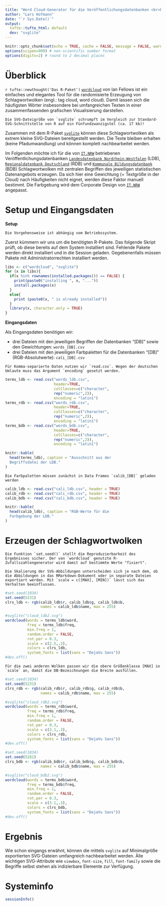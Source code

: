 ```yaml
---
title: "Word Cloud-Generator für die Veröffentlichungsdatenbanken <br>bei IT.NRW"
author: "Lars Hofmann"
date: "`r Sys.Date()`"
output: 
  tufte::tufte_html: default
  dev: "svglite"
---
```


```r
knitr::opts_chunk$set(echo = TRUE, cache = FALSE, message = FALSE, warnings = FALSE)
options(scipen=999) # non-scientific number format
options(digits=2) # round to 2 decimal places
```

# Überblick

`r tufte::newthought('Das R-Paket')` [`wordcloud`](https://cran.r-project.org/web/packages/wordcloud/) von Ian Fellows ist ein einfaches und elegantes Tool für die randomisierte Erzeugung von Schlagwortwolken (engl.: tag cloud, word cloud). Damit lassen sich die häufigsten Wörter insbesondere bei umfangreichen Texten in einer zusammenfassenden grafischen Visualisierung darstellen. 

```marginfigure
Die SVG-Dateigröße von `svglite` schrumpft im Vergleich zur Standard-SVG-Schnittstelle von R auf ein Fünfundzwanzigstel (ca. 17 kb)!
```

Zusammen mit dem R-Paket [`svglite`](https://cran.r-project.org/web/packages/svglite/) können diese Schlagwortwolken als extrem kleine SVG-Dateien bereitgestellt werden. Die Texte bleiben erhalten (keine Pfadumwandlung) und können komplett nachbearbeitet werden.

Im Folgenden möchte ich für die von [`IT.NRW`](https://www.it.nrw.de) betriebenen Veröffentlichungsdatenbanken [`Landesdatenbank Nordrhein-Westfalen`](https://www.ldb.nrw.de) (LDB), [`Regionaldatenbank Deutschland`](https://www.regionalstatistik.de) (RDB) und [`Kommunale Bildungsdatenbank`](https://www.bildungsmonitoring.de) (BDB) Schlagwortwolken mit zentralen Begriffen des jeweiligen statistischen Datenangebots erzeugen. Da sich hier eine Gewichtung (= Textgröße in der Cloud) nach Häufigkeiten nicht eignet, werden diese Faktor manuell bestimmt. Die Farbgebung wird dem Corporate Design von [`IT.NRW`](https://www.it.nrw.de) angepasst.

#  Setup und Eingangsdaten

**Setup**

```marginfigure
Die Vorgehensweise ist abhängig vom Betriebssystem.
```

Zuerst kümmern wir uns um die benötigten R-Pakete. Das folgende Skript prüft, ob diese bereits auf dem System installiert sind. Fehlende Pakete werden direkt installiert und in die Session geladen. Gegebenenfalls müssen Pakete mit Administratorrechten installiert werden.

```r
libs <- c("wordcloud", "svglite")
for (x in libs){
  if(x %in% rownames(installed.packages()) == FALSE) {
    print(paste0("installing ", x, "..."))
    install.packages(x)
  }
  else{
    print (paste0(x, " is already installed"))
  }
  library(x, character.only = TRUE)
}
```

**Eingangsdaten**

Als Eingangsdaten benötigen wir:

- drei Dateien mit den jeweiligen Begriffen der Datenbanken "[DB]" sowie den Gewichtungen: `words_[DB].csv`
- drei Dateien mit den jeweiligen Farbpaletten für die Datenbanken "[DB]" (RGB-Absolutwerte): `cali_[DB].csv`

```marginfigure
Für Komma-separierte Daten nutzen wir `read.csv`. Wegen der deutschen Umlaute muss das Argument `encoding` gesetzt werden.
```

```r
terms_ldb <- read.csv("words_ldb.csv", 
                      header=TRUE, 
                      colClasses=c("character",
                      rep("numeric",2)), 
                      encoding = "latin1")
terms_rdb <- read.csv("words_rdb.csv", 
                      header=TRUE, 
                      colClasses=c("character",
                      rep("numeric",2)), 
                      encoding = "latin1")
terms_bdb <- read.csv("words_bdb.csv", 
                      header=TRUE, 
                      colClasses=c("character",
                      rep("numeric",2)), 
                      encoding = "latin1")

knitr::kable(
  head(terms_ldb), caption = "Ausschnitt aus der
  Begriffsdatei der LDB."
)
```

```marginfigure
Die Farbpaletten müssen zunächst in Data Frames `calib_[DB]` geladen werden
```

```r
calib_ldb <- read.csv("cali_ldb.csv", header = TRUE)
calib_rdb <- read.csv("cali_rdb.csv", header = TRUE)
calib_bdb <- read.csv("cali_bdb.csv", header = TRUE)

knitr::kable(
  head(calib_ldb), caption = "RGB-Werte für die 
  Farbgebung der LDB."
)
```

# Erzeugen der Schlagwortwolken

```marginfigure
Die Funktion `set.seed()` stellt die Reproduzierbarkeit des Ergebnisses sicher. Der von `wordcloud` genutzte R-Zufallszahlengenerator wird damit auf bestimmte Werte "fixiert".
```

```marginfigure
Die Skalierung der SVG-Abbildungen unterscheiden sich je nach dem, ob die Abbildungen in das RMarkdown-Dokument oder in separate Dateien exportiert werden. Mit `scale = c([MAX], [MIN])` lässt sich das Verhalten beeinflussen.
```

```r
#set.seed(1034)
set.seed(5231)
clrs_ldb <- rgb(calib_ldb$r, calib_ldb$g, calib_ldb$b, 
                names = calib_ldb$name, max = 255)

#svglite("cloud_ldb2.svg")
wordcloud(words = terms_ldb$word, 
          freq = terms_ldb$freq, 
          min.freq = 1,
          random.order = FALSE, 
          rot.per = 0.3, 
          scale = c(2.5,.3), 
          colors = clrs_ldb,
          system_fonts = list(sans = "DejaVu Sans"))
#dev.off()
```

```marginfigure
Für die zwei anderen Wolken passen wir die obere Größenklasse [MAX] in `scale` an, damit die DB-Bezeichnungen die Breite ausfüllen.
```

```r
#set.seed(1034)
set.seed(5231)
clrs_rdb <- rgb(calib_rdb$r, calib_rdb$g, calib_rdb$b, 
                names = calib_rdb$name, max = 255)

#svglite("cloud_rdb2.svg")
wordcloud(words = terms_rdb$word, 
          freq = terms_rdb$freq, 
          min.freq = 1,
          random.order = FALSE, 
          rot.per = 0.3, 
          scale = c(3.1,.3), 
          colors = clrs_rdb,
          system_fonts = list(sans = "DejaVu Sans"))
#dev.off()
```

```r
#set.seed(1034)
set.seed(5281)
clrs_bdb <- rgb(calib_bdb$r, calib_bdb$g, calib_bdb$b, 
                names = calib_bdb$name, max = 255)

#svglite("cloud_bdb2.svg")
wordcloud(words = terms_bdb$word, 
          freq = terms_bdb$freq, 
          min.freq = 1,
          random.order = FALSE, 
          rot.per = 0.3, 
          scale = c(3.1,.3), 
          colors = clrs_bdb,
          system_fonts = list(sans = "DejaVu Sans"))
#dev.off()
```

# Ergebnis

Wie schon eingangs erwähnt, können die mittels `svglite` auf Minimalgröße exportierten SVG-Dateien umfangreich nachbearbeitet werden. Àlle wichtigen SVG-Attribute wie `viewbox`, `font-size`, `fill`, `font-family` sowie die Begriffe selbst stehen als indizierbare Elemente zur Verfügung.

# Systeminfo

```r
sessionInfo()
```
